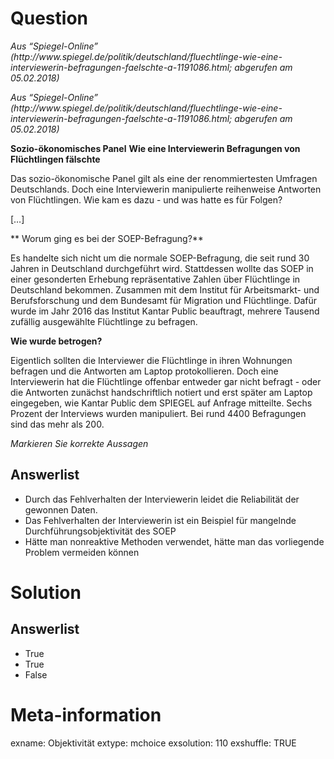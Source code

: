 Question
========
_Aus "Spiegel-Online" (http://www.spiegel.de/politik/deutschland/fluechtlinge-wie-eine-interviewerin-befragungen-faelschte-a-1191086.html; abgerufen am 05.02.2018)_

_Aus "Spiegel-Online" (http://www.spiegel.de/politik/deutschland/fluechtlinge-wie-eine-interviewerin-befragungen-faelschte-a-1191086.html; abgerufen am 05.02.2018)_

**Sozio-ökonomisches Panel** 
**Wie eine Interviewerin Befragungen von Flüchtlingen fälschte**

Das sozio-ökonomische Panel gilt als eine der renommiertesten Umfragen Deutschlands. Doch eine Interviewerin manipulierte reihenweise Antworten von Flüchtlingen. Wie kam es dazu - und was hatte es für Folgen?

[...]

** Worum ging es bei der SOEP-Befragung?**

Es handelte sich nicht um die normale SOEP-Befragung, die seit rund 30 Jahren in Deutschland durchgeführt wird. Stattdessen wollte das SOEP in einer gesonderten Erhebung repräsentative Zahlen über Flüchtlinge in Deutschland bekommen. Zusammen mit dem Institut für Arbeitsmarkt- und Berufsforschung und dem Bundesamt für Migration und Flüchtlinge. Dafür wurde im Jahr 2016 das Institut Kantar Public beauftragt, mehrere Tausend zufällig ausgewählte Flüchtlinge zu befragen.

**Wie wurde betrogen?**

Eigentlich sollten die Interviewer die Flüchtlinge in ihren Wohnungen befragen und die Antworten am Laptop protokollieren. Doch eine Interviewerin hat die Flüchtlinge offenbar entweder gar nicht befragt - oder die Antworten zunächst handschriftlich notiert und erst später am Laptop eingegeben, wie Kantar Public dem SPIEGEL auf Anfrage mitteilte. Sechs Prozent der Interviews wurden manipuliert. Bei rund 4400 Befragungen sind das mehr als 200. 

_Markieren Sie korrekte Aussagen_

Answerlist
----------
* Durch das Fehlverhalten der Interviewerin leidet die Reliabilität der gewonnen Daten.
* Das Fehlverhalten der Interviewerin ist ein Beispiel für mangelnde Durchführungsobjektivität des SOEP
* Hätte man nonreaktive Methoden verwendet, hätte man das vorliegende Problem vermeiden können


Solution
========

Answerlist
----------
* True
* True
* False


Meta-information
================
exname: Objektivität
extype: mchoice
exsolution: 110
exshuffle: TRUE
